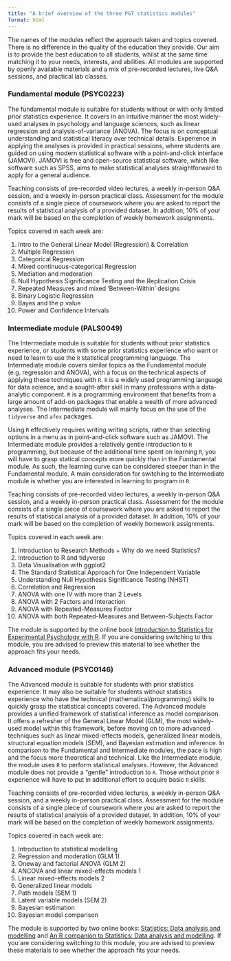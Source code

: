 ```yaml
---
title: "A brief overview of the three PGT statistics modules"
format: html
---
```


The names of the modules reflect the approach taken and topics covered. There is no difference in the quality of the education they provide. Our aim is to provide the best education to all students, whilst at the same time matching it to your needs, interests, and abilities. All modules are supported by openly available materials and a mix of pre-recorded lectures, live Q&A sessions, and practical lab classes.

### Fundamental module (PSYC0223)

The fundamental module is suitable for students without or with only limited prior statistics experience. It covers in an intuitive manner the most widely-used analyses in psychology and language sciences, such as linear regression and analysis-of-variance (ANOVA). The focus is on conceptual understanding and statistical literacy over technical details. Experience in applying the analyses is provided in practical sessions, where students are guided on using modern statistical software with a point-and-click interface (JAMOVI). JAMOVI is free and open-source statistical software, which like software such as SPSS, aims to make statistical analyses straightforward to apply for a general audience.

Teaching consists of pre-recorded video lectures, a weekly in-person Q&A session, and a weekly in-person practical class. Assessment for the module consists of a single piece of coursework where you are asked to report the results of statistical analysis of a provided dataset. In addition, 10% of your mark will be based on the completion of weekly homework assignments.

Topics covered in each week are:

1.  Intro to the General Linear Model (Regression) & Correlation
2.  Multiple Regression
3.  Categorical Regression
4.  Mixed continuous-categorical Regression
5.  Mediation and moderation
6.  Null Hypothesis Significance Testing and the Replication Crisis
7.  Repeated Measures and mixed 'Between-Within' designs
8.  Binary Logistic Regression
9.  Bayes and the p value
10. Power and Confidence Intervals

### Intermediate module (PALS0049)

The Intermediate module is suitable for students without prior statistics experience, or students with some prior statistics experience who want or need to learn to use the `R` statistical programming language. The Intermediate module covers similar topics as the Fundamental module (e.g. regression and ANOVA), with a focus on the technical aspects of applying these techniques with `R`. `R` is a widely used programming language for data science, and a sought-after skill in many professions with a data-analytic component. `R` is a programming environment that benefits from a large amount of add-on packages that enable a wealth of more advanced analyses. The Intermediate module will mainly focus on the use of the `tidyverse` and `afex` packages.

Using `R` effectively requires writing writing scripts, rather than selecting options in a menu as in point-and-click software such as JAMOVI. The Intermediate module provides a relatively gentle introduction to `R` programming, but because of the additional time spent on learning `R`, you will have to grasp statical concepts more quickly than in the Fundamental module. As such, the learning curve can be considered steeper than in the Fundamental module. A main consideration for switching to the Intermediate module is whether you are interested in learning to program in `R`.

Teaching consists of pre-recorded video lectures, a weekly in-person Q&A session, and a weekly in-person practical class. Assessment for the module consists of a single piece of coursework where you are asked to report the results of statistical analysis of a provided dataset. In addition, 10% of your mark will be based on the completion of weekly homework assignments.

Topics covered in each week are:

1.  Introduction to Research Methods + Why do we need Statistics?
2.  Introduction to R and tidyverse
3.  Data Visualisation with ggplot2
4.  The Standard Statistical Approach for One Independent Variable
5.  Understanding Null Hypothesis Significance Testing (NHST)
6.  Correlation and Regression
7.  ANOVA with one IV with more than 2 Levels
8.  ANOVA with 2 Factors and Interaction
9.  ANOVA with Repeated-Measures Factor
10. ANOVA with both Repeated-Measures and Between-Subjects Factor

The module is supported by the online book [Introduction to Statistics for Experimental Psychology with R](https://singmann.github.io/stats_for_experiments/). If you are considering switching to this module, you are advised to preview this material to see whether the approach fits your needs.

### Advanced module (PSYC0146)

The Advanced module is suitable for students with prior statistics experience. It may also be suitable for students without statistics experience who have the technical (mathematical/programming) skills to quickly grasp the statistical concepts covered. The Advanced module provides a unified framework of statistical inference as model comparison. It offers a refresher of the General Linear Model (GLM), the most widely-used model within this framework, before moving on to more advanced techniques such as linear mixed-effects models, generalized linear models, structural equation models (SEM), and Bayesian estimation and inference. In comparison to the Fundamental and Intermediate modules, the pace is high and the focus more theoretical and technical. Like the Intermediate module, the module uses `R` to perform statistical analyses. However, the Advanced module does not provide a "gentle" introduction to `R`. Those without prior `R` experience will have to put in additional effort to acquire basic `R` skills.

Teaching consists of pre-recorded video lectures, a weekly in-person Q&A session, and a weekly in-person practical class. Assessment for the module consists of a single piece of coursework where you are asked to report the results of statistical analysis of a provided dataset. In addition, 10% of your mark will be based on the completion of weekly homework assignments.

Topics covered in each week are:

1.  Introduction to statistical modelling
2.  Regression and moderation (GLM 1)
3.  Oneway and factorial ANOVA (GLM 2)
4.  ANCOVA and linear mixed-effects models 1
5.  Linear mixed-effects models 2
6.  Generalized linear models
7.  Path models (SEM 1)
8.  Latent variable models (SEM 2)
9.  Bayesian estimation
10. Bayesian model comparison

The module is supported by two online books: [Statistics: Data analysis and modelling](https://mspeekenbrink.github.io/sdam-book/) and [An R companion to Statistics: Data analysis and modelling](https://mspeekenbrink.github.io/sdam-r-companion/). If you are considering switching to this module, you are advised to preview these materials to see whether the approach fits your needs.
